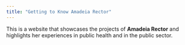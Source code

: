 ```yaml
---
title: "Getting to Know Amadeia Rector"
---
```


This is a website that showcases the projects of **Amadeia Rector** and highlights her experiences in public health and in the public sector.
